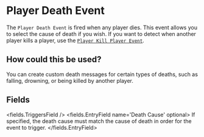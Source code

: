 
# Player Death Event 

The `Player Death Event` is fired when any player dies. This event allows you to select the cause of death if you wish. If you want to detect when another player kills a player, use the [`Player Kill Player Event`](on_player_kill_player).

## How could this be used?

You can create custom death messages for certain types of deaths, such as falling, drowning, or being killed by another player.


## Fields

<fields.TriggersField />
<fields.EntryField name='Death Cause' optional>
     If specified, the death cause must match the cause of death in order for the event to trigger.
</fields.EntryField>
